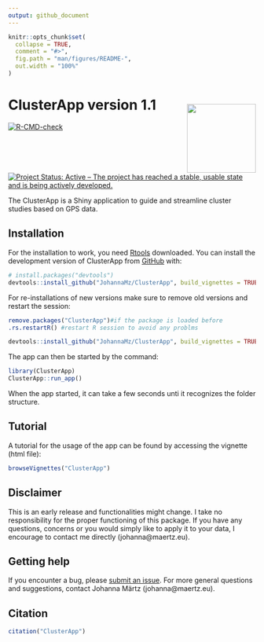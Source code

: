 ```yaml
---
output: github_document
---
```


<!-- README.md is generated from README.Rmd. Please edit that file -->


```r
knitr::opts_chunk$set(
  collapse = TRUE,
  comment = "#>",
  fig.path = "man/figures/README-",
  out.width = "100%"
)
```


# ClusterApp version 1.1 <img style="padding: 15px 0px 0px 0px;"  src='inst/app/www/favicon_withtext.png' align="right" height="140"/>


<!-- badges: start -->
[![R-CMD-check](https://github.com/JohannaMz/ClusterApp/actions/workflows/R-CMD-check.yaml/badge.svg)](https://github.com/JohannaMz/ClusterApp/actions/workflows/R-CMD-check.yaml)
[![Project Status: Active – The project has reached a stable, usable state and is being actively developed.](https://www.repostatus.org/badges/latest/active.svg)](https://www.repostatus.org/#active)
<!-- ![pkgcheck](https://github.com/JohannaMz/ClusterApp/workflows/pkgcheck/badge.svg)](https://github.com/JohannaMz/ClusterApp/actions?query=workflow%3Apkgcheck) -->
<!-- badges: end -->

The ClusterApp is a Shiny application to guide and streamline cluster studies based on GPS data.

## Installation

For the installation to work, you need [Rtools](https://cran.r-project.org/bin/windows/Rtools/) downloaded. 
You can install the development version of ClusterApp from [GitHub](https://github.com/) with:

``` r
# install.packages("devtools")
devtools::install_github("JohannaMz/ClusterApp", build_vignettes = TRUE)
```
For re-installations of new versions make sure to remove old versions and restart the session: 

``` r
remove.packages("ClusterApp")#if the package is loaded before
.rs.restartR() #restart R session to avoid any problms

devtools::install_github("JohannaMz/ClusterApp", build_vignettes = TRUE)
```

The app can then be started by the command:

``` r
library(ClusterApp)
ClusterApp::run_app()
```
When the app started, it can take a few seconds unti it recognizes the folder structure.


## Tutorial 

A tutorial for the usage of the app can be found by accessing the vignette (html file):

``` r
browseVignettes("ClusterApp")
```

## Disclaimer

This is an early release and functionalities might change. I take no responsibility for the proper functioning of this package. If you have any questions, concerns or you would simply like to apply it to your data, I encourage to contact me directly (johanna@maertz.eu). 

## Getting help

If you encounter a bug, please [submit an issue](https://github.com/JohannaMz/ClusterApp/issues). For more general questions and suggestions, contact Johanna Märtz (johanna@maertz.eu).

## Citation

```r
citation("ClusterApp")
```
